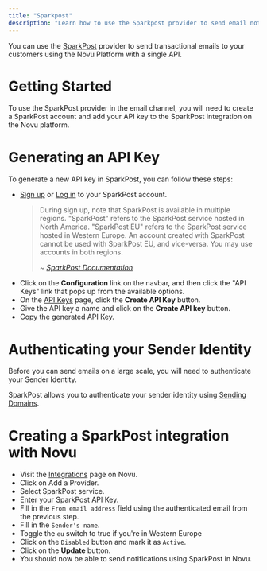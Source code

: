 ```yaml
---
title: "Sparkpost"
description: "Learn how to use the Sparkpost provider to send email notifications using Novu"
---
```


You can use the [SparkPost](https://messagebird.com/email/cloud-sending) provider to send transactional emails to your customers using the Novu Platform with a single API.

# Getting Started

To use the SparkPost provider in the email channel, you will need to create a SparkPost account and add your API key to the SparkPost integration on the Novu platform.

# Generating an API Key

To generate a new API key in SparkPost, you can follow these steps:

- [Sign up](https://app.sparkpost.com/join) or [Log in](https://app.sparkpost.com/auth) to your SparkPost account.
  > During sign up, note that SparkPost is available in multiple regions. "SparkPost" refers to the SparkPost service hosted in North America. "SparkPost EU" refers to the SparkPost service hosted in Western Europe. An account created with SparkPost cannot be used with SparkPost EU, and vice-versa. You may use accounts in both regions.
  >
  > ~ *[SparkPost Documentation](https://support.sparkpost.com/docs/getting-started/getting-started-sparkpost/)*
- Click on the **Configuration** link on the navbar, and then click the "API Keys" link that pops up from the available options.
- On the [API Keys](https://app.sparkpost.com/account/api-keys) page, click the **Create API Key** button.
- Give the API key a name and click on the **Create API key** button.
- Copy the generated API Key.

# Authenticating your Sender Identity

Before you can send emails on a large scale, you will need to authenticate your Sender Identity.

SparkPost allows you to authenticate your sender identity using [Sending Domains](https://app.sparkpost.com/domains/list/sending).

# Creating a SparkPost integration with Novu

- Visit the [Integrations](https://web.novu.co/integrations?utm_campaign=docs-sparkpost) page on Novu.
- Click on Add a Provider.
- Select SparkPost service.
- Enter your SparkPost API Key.
- Fill in the `From email address` field using the authenticated email from the previous step.
- Fill in the `Sender's name`.
- Toggle the `eu` switch to true if you're in Western Europe
- Click on the `Disabled` button and mark it as `Active`.
- Click on the **Update** button.
- You should now be able to send notifications using SparkPost in Novu.
